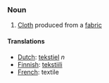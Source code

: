 === Noun ===

#[[Cloth]] produced from a [[fabric]]

====Translations====
*[[Dutch]]: [[tekstiel]] ''n'' 
*[[Finnish]]: [[tekstiili]]
*[[French]]: textile